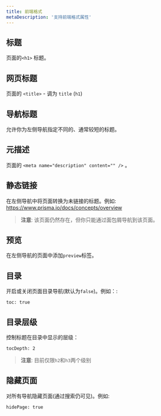 ```yaml
---
title: 前端格式
metaDescription: '支持前端格式属性'
---
```


<TopBlock></TopBlock>

## <inlinecode>标题</inlinecode>

页面的`<h1>` 标题。

## <inlinecode>网页标题</inlinecode>

页面的 `<title>` - 调为 `title` (`h1`)

## <inlinecode>导航标题</inlinecode>

允许你为左侧导航指定不同的、通常较短的标题。

## <inlinecode>元描述</inlinecode>

页面的 `<meta name="description" content="" />` 。

## <inlinecode>静态链接</inlinecode>

在左侧导航中将页面转换为未链接的标题。例如: https://www.prisma.io/docs/concepts/overview

> **注意**: 该页面仍然存在，但你只能通过面包屑导航到该页面。

## <inlinecode>预览</inlinecode>

在左侧导航的页面中添加`preview`标签。

## <inlinecode>目录</inlinecode>

开启或关闭页面目录导航(默认为`false`)。例如：:

```
toc: true
```

## <inlinecode>目录层级</inlinecode>

控制标题在目录中显示的层级：

```
tocDepth: 2
```

> **注意**: 目前仅限`h2`和`h3`两个级别

## <inlinecode>隐藏页面</inlinecode>

对所有导航隐藏页面(通过搜索仍可见)。例如:

```
hidePage: true
```

<!--

  langSwitcher?: string[]
  dbSwitcher?: string[]
  staticLink?: boolean
  duration?: string

  hidePage?: boolean
  tocDepth?: number
  codeStyle?: boolean -->
